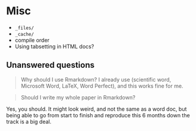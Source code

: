 # Misc

* `_files/`
* `_cache/`
* compile order
* Using tabsetting in HTML docs?

## Unanswered questions

> Why should I use Rmarkdown? I already use <insert> (scientific word, Microsoft Word, LaTeX, Word Perfect), and this works fine for me.

> Should I write my whole paper in Rmarkdown?

Yes, you should. It might look weird, and not the same as a word doc, but being able to go from start to finish and reproduce this 6 months down the track is a big deal.

